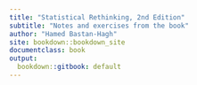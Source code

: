 ```yaml
---
title: "Statistical Rethinking, 2nd Edition"
subtitle: "Notes and exercises from the book"
author: "Hamed Bastan-Hagh"
site: bookdown::bookdown_site
documentclass: book
output:
  bookdown::gitbook: default
---
```

